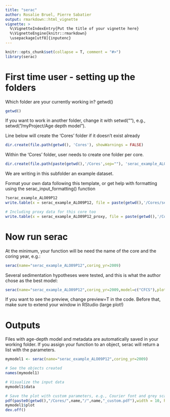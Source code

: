 ```yaml
---
title: "serac"
author: Rosalie Bruel, Pierre Sabatier
output: rmarkdown::html_vignette
vignette: >
  %\VignetteIndexEntry{Put the title of your vignette here}
  %\VignetteEngine{knitr::rmarkdown}
  \usepackage[utf8]{inputenc}
---
```


```r
knitr::opts_chunk$set(collapse = T, comment = "#>")
library(serac)
```

# First time user - setting up the folders

Which folder are your currently working in?
getwd()
```r
getwd()
```

If you want to work in another folder, change it with setwd(""), e.g., setwd("/myProject/Age depth model").

Line below will create the 'Cores' folder if it doesn't exist already
```r
dir.create(file.path(getwd(), 'Cores'), showWarnings = FALSE)
```

Within the 'Cores' folder, user needs to create one folder per core.
```r
dir.create(file.path(paste(getwd(),'/Cores',sep=""), 'serac_example_ALO09P12'), showWarnings = FALSE)

```

We are writing in this subfolder an example dataset.

Format your own data following this template, or get help with formatting using the serac_input_formatting() function

```r
?serac_example_ALO09P12
write.table(x = serac_example_ALO09P12, file = paste(getwd(),'/Cores/serac_example_ALO09P12/serac_example_ALO09P12.txt',sep=""),col.names = T, row.names = F,sep="\t")

# Including proxy data for this core too
write.table(x = serac_example_ALO09P12_proxy, file = paste(getwd(),'/Cores/serac_example_ALO09P12/serac_example_ALO09P12_proxy.txt',sep=""),col.names = T, row.names = F,sep="\t")

```

# Now run serac
At the minimum, your function will be need the name of the core and the coring year, e.g.:

```r
serac(name="serac_example_ALO09P12",coring_yr=2009)
```


Several sedimentation hypotheses were tested, and this is what the author chose as the best model:
```r
serac(name="serac_example_ALO09P12",coring_yr=2009,model=c("CFCS"),plotphoto=FALSE,minphoto=c(0),maxphoto=c(210),plot_Pb=T,plot_Am=T,plot_Cs=T,Cher=c(30,40),Hemisphere=c("NH"),NWT=c(51,61),sedchange=c(75.5),plot_Pb_inst_deposit=T,inst_deposit=c(20,28,100,107,135,142,158,186),suppdescriptor=TRUE,descriptor_lab=c("Ca/Fe"),historic_d=c(20,28,100,107,135,142,158,186),historic_a=c(1994,1920,1886,1868),historic_n=c("sept1 994 flood","1920 flood","1886 flood","1868 flood ?"), min_yr=c(1750),dmax=c(180), plotpdf=TRUE,preview=F)

```

If you want to see the preview, change preview=T in the code.
Before that, make sure to extend your window in RStudio (large plot!)

# Outputs
Files with age-depth model and metadata are automatically saved in your working folder. If you assign your function to an object, serac will return a list with the parameters.

```r
mymodel1 <- serac(name="serac_example_ALO09P12",coring_yr=2009)

# See the objects created
names(mymodel1)

# Visualize the input data
mymodel1$data

# Save the plot with custom parameters, e.g., Courier font and grey scale without editing default colors.
pdf(paste0(getwd(),"/Cores/",name,"/",name,"_custom.pdf"),width = 10, height = 5, family="Courier", colormodel = "grey")
mymodel1$plot
dev.off()

```

